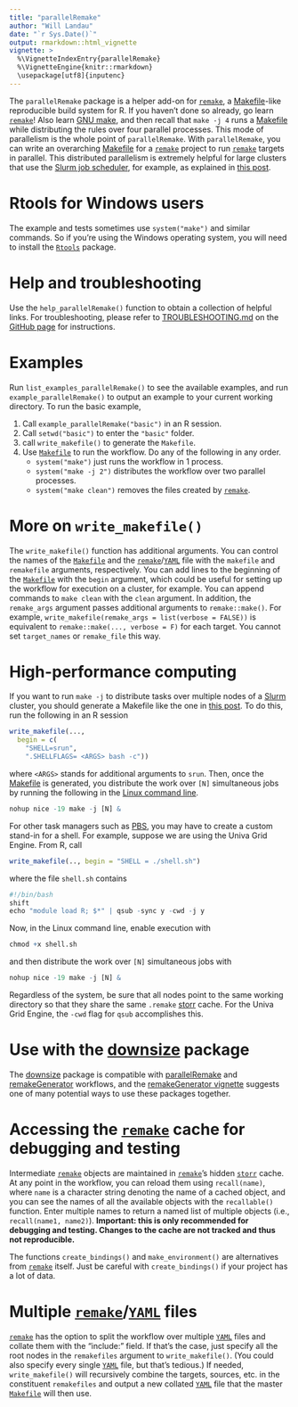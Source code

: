 ```yaml
---
title: "parallelRemake"
author: "Will Landau"
date: "`r Sys.Date()`"
output: rmarkdown::html_vignette
vignette: >
  %\VignetteIndexEntry{parallelRemake}
  %\VignetteEngine{knitr::rmarkdown}
  \usepackage[utf8]{inputenc}
---
```


The `parallelRemake` package is a helper add-on for [`remake`](https://github.com/richfitz/remake), a [Makefile](https://www.gnu.org/software/make/)-like reproducible build system for R. If you haven't done so already, go learn [`remake`](https://github.com/richfitz/remake)! Also learn [GNU make](https://www.gnu.org/software/make/), and then recall that `make -j 4` runs a [Makefile](https://www.gnu.org/software/make/) while distributing the rules over four parallel processes. This mode of parallelism is the whole point of `parallelRemake`. With `parallelRemake`, you can write an overarching [Makefile](https://www.gnu.org/software/make/) for a [`remake`](https://github.com/richfitz/remake) project to run [`remake`](https://github.com/richfitz/remake) targets in parallel. This distributed parallelism is extremely helpful for large clusters that use the [Slurm job scheduler](http://slurm.schedmd.com/), for example, as explained in [this post](http://plindenbaum.blogspot.com/2014/09/parallelizing-gnu-make-4-in-slurm.html).

# Rtools for Windows users

The example and tests sometimes use `system("make")` and similar commands. So if you're using the Windows operating system, you will need to install the [`Rtools`](https://github.com/stan-dev/rstan/wiki/Install-Rtools-for-Windows) package.

# Help and troubleshooting

Use the `help_parallelRemake()` function to obtain a collection of helpful links. For troubleshooting, please refer to [TROUBLESHOOTING.md](https://github.com/wlandau/parallelRemake/blob/master/TROUBLESHOOTING.md) on the [GitHub page](https://github.com/wlandau/parallelRemake) for instructions.

# Examples

Run `list_examples_parallelRemake()` to see the available examples, and run `example_parallelRemake()` to output an example to your current working directory. To run the basic example,

1. Call `example_parallelRemake("basic")` in an R session. 
2. Call `setwd("basic")` to enter the `"basic"` folder.
3. call `write_makefile()` to generate the `Makefile`.
4. Use [`Makefile`](https://www.gnu.org/software/make/) to run the workflow. Do any of the following in any order.
    - `system("make")` just runs the workflow in 1 process.
    - `system("make -j 2")` distributes the workflow over two parallel processes.
    - `system("make clean")` removes the files created by [`remake`](https://github.com/richfitz/remake).
    
# More on `write_makefile()`

The `write_makefile()` function has additional arguments. You can control the names of the [`Makefile`](https://www.gnu.org/software/make/) and the [`remake`](https://github.com/richfitz/remake)/[`YAML`](http://yaml.org/) file with the `makefile` and `remakefile` arguments, respectively. You can add lines to the beginning of the [`Makefile`](https://www.gnu.org/software/make/) with the `begin` argument, which could be useful for setting up the workflow for execution on a cluster, for example. You can append commands to `make clean` with the `clean` argument. In addition, the `remake_args` argument passes additional arguments to `remake::make()`. For example, `write_makefile(remake_args = list(verbose = FALSE))` is equivalent to `remake::make(..., verbose = F)` for each target. You cannot set `target_names` or `remake_file` this way.

# High-performance computing

If you want to run `make -j` to distribute tasks over multiple nodes of a [Slurm](http://slurm.schedmd.com/) cluster, you should generate a Makefile like the one in [this post](http://plindenbaum.blogspot.com/2014/09/parallelizing-gnu-make-4-in-slurm.html).
To do this, run the following in an R session

```r
write_makefile(..., 
  begin = c(
    "SHELL=srun",
    ".SHELLFLAGS= <ARGS> bash -c"))
```

where `<ARGS>` stands for additional arguments to `srun`. Then, once the [Makefile](https://www.gnu.org/software/make/) is generated, you distribute
the work over `[N]` simultaneous jobs by running the following in the 
[Linux command line](http://linuxcommand.org/).

```r
nohup nice -19 make -j [N] &
```

For other task managers such as [PBS](https://en.wikipedia.org/wiki/Portable_Batch_System), you  may have to create a custom stand-in for a shell. 
For example, suppose we are using the Univa Grid Engine. From R, call

```r
write_makefile(.., begin = "SHELL = ./shell.sh")
```

where the file `shell.sh` contains

```r
#!/bin/bash
shift
echo "module load R; $*" | qsub -sync y -cwd -j y
```

Now, in the Linux command line, enable execution with

```r
chmod +x shell.sh
```

and then distribute the work over `[N]` simultaneous jobs with

```r
nohup nice -19 make -j [N] &
```

Regardless of the system, be sure that all nodes point to the same working directory so that they share the same `.remake` [storr](https://github.com/richfitz/storr) cache. For the Univa Grid Engine, the `-cwd` flag for `qsub` accomplishes this.

# Use with the [downsize](https://github.com/wlandau/downsize) package

The <a href="https://github.com/wlandau/downsize">downsize</a> package is compatible with <a href="https://github.com/wlandau/parallelRemake">parallelRemake</a> and <a href="https://github.com/wlandau/remakeGenerator">remakeGenerator</a> workflows, and the <a href="https://github.com/wlandau/remakeGenerator/blob/master/vignettes/remakeGenerator.Rmd">remakeGenerator vignette</a> suggests one of many potential ways to use these packages together.

# Accessing the [`remake`](https://github.com/richfitz/remake) cache for debugging and testing

Intermediate [`remake`](https://github.com/richfitz/remake) objects are maintained in [`remake`](https://github.com/richfitz/remake)'s hidden [`storr`](https://github.com/richfitz/storr) cache. At any point in the workflow, you can reload them using `recall(name)`, where `name` is a character string denoting the name of a cached object, and you can see the names of all the available objects with the `recallable()` function. Enter multiple names to return a named list of multiple objects (i.e., `recall(name1, name2)`). **Important: this is only recommended for debugging and testing. Changes to the cache are not tracked and thus not reproducible.**

The functions `create_bindings()` and `make_environment()` are alternatives from [`remake`](https://github.com/richfitz/remake) itself. Just be careful with `create_bindings()` if your project has a lot of data.

# Multiple [`remake`](https://github.com/richfitz/remake)/[`YAML`](http://yaml.org/) files

[`remake`](https://github.com/richfitz/remake) has the option to split the workflow over multiple [`YAML`](http://yaml.org/) files and collate them with the "include:" field. If that's the case, just specify all the root nodes in the `remakefiles` argument to `write_makefile()`. (You could also specify every single [`YAML`](http://yaml.org/) file, but that's tedious.) If needed, `write_makefile()` will recursively combine the targets, sources, etc. in the constituent `remakefiles` and output a new collated [`YAML`](http://yaml.org/) file that the master [`Makefile`](https://www.gnu.org/software/make/) will then use.
